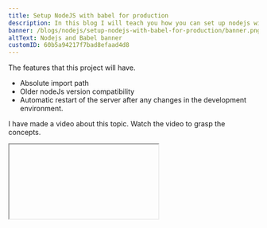 ```yaml
---
title: Setup NodeJS with babel for production
description: In this blog I will teach you how you can set up nodejs with babel for production
banner: /blogs/nodejs/setup-nodejs-with-babel-for-production/banner.png
altText: Nodejs and Babel banner
customID: 60b5a94217f7bad8efaad4d8
---
```



The features that this project will have.

- Absolute import path
- Older nodeJs version compatibility
- Automatic restart of the server after any changes in the development environment.

I have made a video about this topic. Watch the video to grasp the concepts.

<Iframe videoID="7vGk8vFDGfA" title="Setup NodeJS with babel for production"  /> 

If you like the video, Subscribe to the channel.

Alright. Enough Talk. Let's get started.

First, I will create a folder called nodejs-setup. Then inside the folder, I will initialize the package.json

```bash
mkdir nodejs-setup
cd nodejs-setup
yarn init -y
```

Now we need to install some packages. Let's install our only dependency.

```bash
yarn add express
```

Let's install some dev dependency.

```bash
yarn add --dev @babel/cli @babel/core @babel/node @babel/preset-env babel-plugin-module-resolver nodemon
```

Let's explore the devDependencies:

- @babel/core: Babel is a transcompiler that compiles js code based on the given configuration. The babel does not do anything. Plugins do.
- babel-plugin-module-resolver: This plugin allows us to write an absolute path instead of a relative path. Let's see a demo.

```javascript
// Use Absolute path:
import MyUtilFn from 'utils/MyUtilFn'
// Instead of Relative path:
import MyUtilFn from '../../../../utils/MyUtilFn'
```

- @babel/preset-env: Preset is a combination of a bunch of plugins. This preset will allow us to use next-generation javascript code. Then it will be compiled down to browser and nodejs compatible code. It also adds many features.

- nodemon: nodemon is a tool to restart the server automatically whenever we change our source code so that we don't have to do it manually.

let's write some code.
I will create an `src` folder where I will store all of my source files. Inside src create a file called `index.js`

```bash
mkdir src
touch index.js
```

Let's create a simple express server.

```javascript
//index.js

import express from 'express'

const app = express()

app.get('/hello', (req, res) => res.send('hello world from cules coding'))

const port = process.env.PORT || 8000

app.listen(port, () => console.log(`Server is running on ${port}`))
```

Let's write some scripts in our package.json file.

```json
// packagejson

{
	"name": "nodejs-setup",
	"version": "1.0.0",
	"main": "index.js",
	"license": "MIT",
	"dependencies": {
		"express": "^4.17.1"
	},
	"devDependencies": {
		"@babel/cli": "^7.13.0",
		"@babel/core": "^7.13.8",
		"@babel/node": "^7.13.0",
		"@babel/preset-env": "^7.13.9",
		"babel-plugin-module-resolver": "^4.1.0",
		"nodemon": "^2.0.7"
	}
}
```

scripts:

```JSON
{
	"scripts": {
		"dev": "nodemon --exec babel-node src/index.js",
		"build": "babel  src -d build",
		"start": "yarn build && node build/index.js"
	}
}
```

Let's explore the scripts:

- dev: This script will be used to start the development server. `nodemon` will automatically start the server when our code changes. But even before that `nodemon` will execute `babel-node` and will compile the `src/index.js` file.
- build: This script will be used for `production`. `babel` will compile our code from the `src` folder to the build directory. `babel` will automatically create a build directory for you if it does not exist.
- start: I will first run our build script. Then it will start our node server from the build directory.

If I show you the compiled code:

```javascript
'use strict'

var _express = _interopRequireDefault(require('express'))

function _interopRequireDefault(obj) {
	return obj && obj.__esModule ? obj : { default: obj }
}

var app = (0, _express['default'])()
app.get('/hello', function (req, res) {
	return res.send('hello world from cules coding')
})
var port = process.env.PORT || 8000
app.listen(port, function () {
	return console.log('Server is running on '.concat(port))
})
```

And that's how you can set up a nodejs project for `development` and `production`.


## Shameless Plug

I have already made a Redux toolkit crash course on my youtube channel. Redux toolkit is a tool to set up and wok with  redux easily


<Iframe videoID="rSa8sUC8m_4" />

I have simplified everything for you by building a simple to-do application.

You can demo the application by going to [ this link ](https://redux-tookit-crash-course-demo.vercel.app/). Don't forget to like, share and subscribe to [Cules Coding](https://www.youtube.com/channel/UCBaGowNYTUsm3IDaHbLRMYw?sub_confirmation=1).

![project demo](https://raw.githubusercontent.com/thatanjan/redux-tookit-crash-course-demo/client/public/Screenshot.png)

Please like and subscribe to [Cules Coding](https://www.youtube.com/channel/UCBaGowNYTUsm3IDaHbLRMYw?sub_confirmation=1). It motivates me to create more content like this.

If you have any questions, please comment down below.
You can reach out to me on social media as @thatanjan. 
Stray safe. Goodbye.



























































